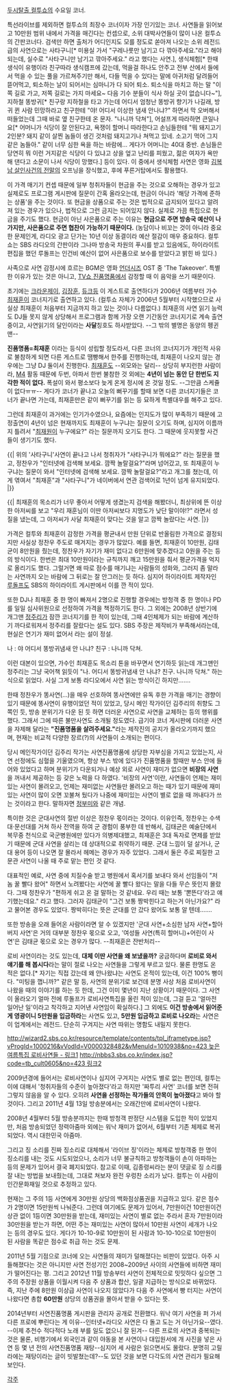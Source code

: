 [[두시탈출 컬투쇼]]의 수요일 코너.

특선라이브를 제외하면 컬투쇼의 최장수 코너이자 가장 인기있는 코너. 사연들을 읽어보고 10만원 범위 내에서 가격을 매긴다는 컨셉으로, 소위 대박사연들이 많이 나온 컬투쇼의 간판코너다. 검색만 하면 출처가 어디인지도 모를 정도로 쏟아져 나오는 소위 레전드급의 사연으로는 사타구니[* 미용실 가서 "구레나룻만 남기고 다 깎아주세요."라고 해야되는데, 실수로 "사타구니만 남기고 깎아주세요." 라고 했다는 사연.], 생식체험[* 한때 생식이 유행이라 친구따라 생식캠프에 갔는데, 먹을걸 하나도 안주고 전부 산에서 들에서 먹을 수 있는 풀을 가르쳐주기만 해서, 다들 먹을 수 있다는 말에 아귀처럼 달려들어 뜯어먹고, 퇴소하는 날이 되어서는 심마니가 다 되어 퇴소. 퇴소식을 마치고 하는 말 "이쪽 길로 가고, 저쪽 길로는 가지 마세요~ 다음 기수 분들이 식사 하실 곳이 없습니다~"], 지하철 똥방귀[* 친구랑 지하철을 타고 가는데 어디서 엄청난 똥방귀 향기가 나길래, 방귀 뀐 사람 민망하라고 친구한테 "야! 어디서 이상한 냄새 안나냐?" 하면서 막 오버해서 떠들었는데 그때 바로 옆 친구한테 온 문자. "나니까 닥쳐"], 어설프게 따라하면 큰일나요[* 어머니가 식당이 잘 안된다고, 욕쟁이 할머니 따라한다고 손님들한테 "뭐 돼지고기 2인분? 돼지 같이 살찐 놈들이 생긴 것처럼 돼지고기나 쳐먹고 있네. 소고기 먹어 그지같은 놈들아." 같이 너무 심한 욕을 하는 바람에… 게다가 어머니는 40대 중반. 손님들은 당연히 뭐 이런 거지같은 식당이 다 있냐고 상을 엎고 난리를 피웠고, 젊은 여자가 욕만 해 댄다고 소문이 나서 식당이 망했다.] 등이 있다. 이 중에서 생식체험 사연은 영화 [[김복남 살인사건의 전말]]의 오프닝을 장식했고, 후에 푸른거탑에서도 활용했다.

이 가격 매기기 컨셉 때문에 일부 청취자들이 현금을 주는 것으로 오해하는 경우가 있고 실제로도 프로그램 게시판에 질문이 간혹 올라오는데, 현금이 아니라 '해당 가격에 준하는 상품'을 주는 것이다. 또 현금을 상품으로 주는 것은 법적으로 금지되어 있다고 알려져 있는 경우가 있으나, 법적으로 그런 금지는 되어있지 않다. 실제로 가끔 특집으로 현금을 주기도 했다. 현금이 아닌 사은품으로 주는 이유는 '''현금으로 주면 방송국 예산이 나가지만, 사은품으로 주면 협찬이 가능하기 때문이다.''' (농담이나 비꼬는 것이 아니라 중요한 문제인게, 라디오 광고 단가는 10년 이상 동결이라 예산 절감이 매우 중요하다. 컬투쇼는 SBS 라디오의 간판이라 그나마 방송국 차원의 푸시를 받고 있음에도, 하이라이트 편집을 했던 루돌프는 인건비 예산이 없어 사은품으로 보수를 받았다고 밝힌 바 있다.)

사족으로 사연 감정시에 흐르는 BGM은 영화 [[언더시즈]] OST 중 'The Takeover'. 특별한 이유가 있는 것은 아니고, [[TV쇼 진품명품]]에서 감정할 때 이 음악을 쓰기 때문이다.

초기에는 [[크라운제이]], [[김장훈]], [[듀크]]등 이 게스트로 출연하다가 2006년 여름부터 가수 [[최재훈]]이 코너지기로 출연하고 있다. (컬투쇼 자체가 2006년 5월부터 시작했으므로 사실상 최재훈이 처음부터 지금까지 하고 있는 것이나 다름없다.) 최재훈의 사연 읽기 능력도 DJ들 못지 않게 상당해서 프로그램과 함께 가장 오랜 기간동안 코너지기로 계속 출연중이고, 사연읽기의 달인이라는 '''사달'''칭호도 하사받았다. --그 밖의 별명은 동양의 펭귄맨--

'''진품명품=최재훈''' 이라는 등식이 성립할 정도라서, 다른 코너의 코너지기가 개인적 사유로 불참하게 되면 다른 게스트로 땜빵해서 한주를 진행하는데, 최재훈이 나오지 않는 경우에는 그냥 DJ 둘이서 진행한다. [[최재훈]]도 --외모와는 달리-- 상당히 부지런한 사람이라, [[M4]] 활동 때문에 두번, 아파서 한번 불참한 것 외에는 '''4년이 넘는 동안 단 한번도 지각한 적이 없다.''' 폭설이 와서 평소보다 늦게 온게 정시에 온 것일 정도. --그만큼 스케쥴이 없다ㅠㅠ-- 게다가 코너가 끝나고 오늘의 뻐꾸기를 할때 보면 다른 코너지기들은 코너가 끝나면 가는데, 최재훈만은 같이 뻐꾸기를 읽는 등 묘하게 특별대우를 해주고 있다.

그런데 최재훈이 과거에는 인기가수였으나, 요즘에는 인지도가 많이 부족하기 때문에 고정출연이 4년이 넘은 현재까지도 최재훈이 누구냐는 질문이 오기도 하며, 심지어 이름까지 틀려서 "[[최재원]]이 누구에요?" 라는 질문까지 오기도 한다. 그 때문에 웃지못할 사건들이 생기기도 했다.

{{|
위의 '사타구니'사연이 끝나고 나서 청취자가 "사타구니가 뭐에요?" 라는 질문을 했고, 정찬우가 "인터넷에 검색해 보세요. 깜짝 놀랄걸요?"라며 넘어갔고, 또 최재훈이 누구냐는 질문이 와서 "인터넷에 검색해 보세요. 깜짝 놀랄걸요?"라고 개그를 쳤는데, 이게 엮여서 "최재훈"과 "사타구니"가 네이버에서 연관 검색어로 1년이 넘게 유지되었다.
|}}

{{|
최재훈의 목소리가 너무 좋아서 어떻게 생겼는지 검색을 해봤더니, 최상위에 뜬 이상한 아저씨를 보고 "우리 재훈님이 이딴 아저씨보다 지명도가 낮단 말이야!?" 라면서 성질을 냈는데, 그 아저씨가 사달 최재훈이 맞다는 것을 알고 깜짝 놀랐다는 사연.
|}}

가격은 컬투와 최재훈이 감정한 가격을 평균내서 만원 단위로 반올림한 가격으로 결정되지만 사실상 정찬우 주도로 매겨지는 경우가 많았다. 예를 들면, 최재훈이 10만원, 김태균이 8만원을 줬는데, 정찬우가 자기가 재미 없다고 6만원에 맞추겠다고 0원을 주는 등의 방식이다. 한번은 최대 10만원이라는 규칙까지 깨고 15만원을 줘서 평균가격을 억지로 올리기도 했다. 그럴거면 왜 따로 점수를 매기냐는 사람들의 성화와, 그러지 좀 말라는 사연까지 오는 바람에 그 뒤로는 잘 안그러는 듯 하다. 심지어 하이라이트 제작자인 [[루돌프]]도 SBS의 하이라이트 게시판에서 이를 깐 적이 있다.

또한 DJ나 최재훈 중 한 명이 빠져서 2명으로 진행할 경우에는 방청객 중 한 명이나 PD를 일일 심사위원으로 선정하여 가격을 책정하기도 한다. 그 외에는 2008년 상반기에 개그맨 [[정주리]]가 잠깐 코너지기를 한 적이 있는데, 그때 4인체제가 되는 바람에 계산하기 까다로워져서 정주리를 잘랐다는 설도 있다. SBS 주장은 제작비가 부족해서라는데, 현실은 연기가 재미 없어서 라는 설이 정설.

나 : 야 어디서 똥방귀냄새 안 나냐?
친구 : 나니까 닥쳐.

이런 대본이 있으면, 가수인 최재훈도 목소리 톤을 바꾸면서 연기하듯 읽는데 개그맨인 정주리는 그냥 국어책 읽듯이 "나. 어디서 똥방귀냄새 안 나냐? 친구. 나니까 닥쳐." 하는 식으로 읽었다. 사실 그게 보통 라디오에서 사연 읽는 방식이긴 하지만…….

한때 정찬우가 똥사연(…)을 매우 선호하여 똥사연에만 유독 후한 가격을 매기는 경향이 있기 때문에 똥사연이 유행이었던 적이 있었고, 당시 메인 작가이던 김주리의 취향도 그 쪽인 듯, 방송 분위기가 다운 된 듯 하면 더러운 사연으로 사연을 교체하는 등의 행위를 했다. 그래서 그에 따른 불만사연도 소개될 정도였다. 급기야 코너 게시판에 더러운 사연을 자제해 달라는 '''"진품명품을 살려주세요."'''라는 제작진의 공지가 올라오기까지 했으며, 현재는 비교적 다양한 장르(?)의 사연들이 소개되는 편이다.

당시 메인작가이던 김주리 작가는 사연진품명품에 상당한 자부심을 가지고 있었는지, 사연 선정에도 심혈을 기울였으며, 항상 부스 밖에 있다가 진품명품을 할때만 부스 안에 들어와 있었다고 하며 분위기가 다운되거나 예상 외로 사연이 재미가 없으면 '''비장의 사연'''을 꺼내서 제공하는 등 갖은 노력을 다 하였다. '비장의 사연'이란, 사연들이 언제는 재미있는 사연이 몰려오고, 언제는 재미없는 사연들만 몰려오고 하는 때가 있기 때문에 재미있는 사연이 많이 오면 꼬불쳐 뒀다가 나중에 재미있는 사연이 별로 없을 때 꺼내다가 쓰는 것이라고 한다. 말하자면 [[정부미]]와 같은 개념.

특이한 것은 군대사연의 절반 이상은 정찬우 몫이라는 것이다. 이유인즉, 정찬우는 수색대·문선대를 거쳐 하사 전역을 하여 군 경험이 풍부한 데 반해서, 김태균은 예술단에서 복무중 천식으로 국군병원에만 있다가 의병제대했고, 최재훈은 3대 독자로 면제를 받았기 때문에 군대 사연을 살리는 데 상대적으로 취약하기 때문. 군대 느낌이 덜 살거나, 군대 용어 등이 나오면 잘 몰라서 헤메는 경우가 자주 있었다. 그래서 둘은 주로 찌질한 고문관 사연이 나올 때 주로 맡는 편인 것 같다.

대표적인 예로, 사연 중에 치질수술 받고 병원에서 혹서기를 보내다 와서 선임들이 "저놈 꿀 빨다 왔어" 하면서 노려봤다는 사연에 꿀 빨다 왔다는 말을 다들 무슨 뜻인지 몰랐다. 그때 정찬우가 "편하게 쉬고 온 걸 말하는 것 같네요. 우리 때는 보통 '뽄뜬다'라고 얘기했는데요." 라고 했다. 그러자 김태균이 "그건 보통 짱박힌다고 하는거 아닌가요?" 라고 물어본 경우도 있었다. 짱박히다는 뜻은 군대를 안 갔다 왔어도 보통 알 텐데…….

또한 방송을 오래 들어온 사람이라면 알 수 있겠지만 '군대 사연+소심한 남자 사연+할아버지 사연'은 거의 대부분 정찬우 몫으로 오고, '여성들 사연(특히 할머니)+어린이 사연'은 김태균 몫으로 오는 경우가 많다. --최재훈은 잔반처리--

로비 사연이라는 것도 있는데, '''대체 이딴 사연을 왜 보냈을까?''' 궁금하다며 '''로비로 와서 얘기를 해 봅시다'''라는 말이 절로 나오는 사연들을 그렇게 부르고 있다. 물론 한명도 온 적은 없다.[* 자기는 직접 갔는데 왜 안나왔냐는 사연도 온적이 있는데, 이건 100% 뻥이다. "미팅을 깹니까?" 같은 말 등, 사연의 분위기로 보건데 분명 사상 처음 로비사연이 나왔을 때의 이야기를 하는 듯 한데, 그건 이미 몇년이 지난 상황이기 때문이다. 그 사연이 올라오기 얼마 전에 루돌프가 로비사연특집을 올린 적이 있는데, 그걸 듣고 '얼마전 일어난 일'이라고 착각하고 지어낸 사연임이 확실하다.] 그 외에도 '''이건 방송에서 읽어준 게 영광이니 5만원을 입금하라'''는 사연도 있고, '''5만원 입금하고 로비로 나오라'''는 사연은 이 업계에서는 레전드. 단순히 구겨지는 사연 따위는 명함도 내밀지 못한다.

[[http://wizard2.sbs.co.kr/resource/template/contents/tpl_iframetype.jsp?vProgId=1000216&vVodId=V0000328482&vMenuId=1010938&no=423 늦은여름특집 로비사연들 - 링크1]] [[http://nbbs3.sbs.co.kr/index.jsp?code=tb_cult0605&no=423 링크2]]

2009년경에 들어서는 로비사연이나 심지어 구겨지는 사연도 별로 없는 편인데, 컬투는 이에 대해서 '청취자들의 수준이 높아졌다'라고 하지만 '짜투리 사연' 코너를 보면 전혀 그렇지 않음을 알 수 있다. 오히려 '''사연을 선정하는 작가들의 안목이 높아졌다'''고 봐야 할 것이다. 그리고 2011년 4월 13일 방송분에서는 오래간만에 로비사연이 나왔다.

2008년 4월부터 5월 방송분까지는 한때 방청객 판정단 시스템을 도입한 적이 있었지만, 처음 방송되었던 정력아줌마 외에는 워낙 재미가 없어서, 6월부터 기존 체제로 복귀되었다. 역시 대한민국 아줌마.

그리고 징 소리를 진짜 징소리로 대체해서 '라이브 징'이라는 체제로 방청객중 한 명이 징소리를 내는 것도 시도되었으나, 소리가 너무 불규칙하고 방청객들이 손이 아파하는 등의 문제가 있어서 결국 폐지되었다. 참고로 이때, 김종령씨라는 분이 댓글로 징 소리를 잘 내는 방법을 보내줬는데, 그대로 쳐보자 완전 우렁찬 소리가 났다. 컬투는 이 사람이 인간문화재일 것으로 추정하고 있다.

현재는 그 주의 1등 사연에게 30만원 상당의 백화점상품권을 지급하고 있다. 같은 점수가 2명이면 15만원씩 나눠준다. 그런데 여기에도 문제가 있어서, 7만원이건 10만원이건 상관 없이 1등이면 30만원을 받는데, 재미있는 사연이 별로 없는 주라서 혼자 7만원이라 30만원을 받는가 하면, 어떤 주는 재미있는 사연이 많아서 10만원 사연이 세개가 나오는 등의 경우도 있다. 게다가 10-10-9로 10만원이 된 사람과 10-10-10으로 10만원이 된 사람을 똑같은 점수로 취급 하는 것도 문제.

2011년 5월 기점으로 코너에 오는 사연들의 재미가 덜해졌다는 비판이 있었다. 아주 시들해졌다는 것은 아니지만 사연 전성기인 2008~2009년 사이의 사연들에 비하면 재미가 떨어진다는 평. 그리고 2012년 11월 방송부터 사연이 전체적으로 밋밋하다 싶으면 그 주의 주장원 상품을 이월시켜 다음 주 상품과 합산, 일괄 지급하는 방식으로 바뀌었다. 즉, 지난 주에 8만원 이상급 사연이 나오지 않았다가 다음 주 사연에서 빵 터지는 사연이 나왔다면 총합 '''60만원''' 상당의 상품권을 몰아서 받을 수 있다는 뜻.

2014년부터 사연진품명품 게시판을 관리자 공개로 전환했다. 워낙 여기 사연을 퍼 가서 다른 프로에 뿌린다는 게 이유--인터넷+라디오 사연은 다 돌고 도는 거 아닌가요--였다. --이제 추천수 적다적다 노래 부를 일도 없으니 잘 된겨-- 다른 프로의 사연과 중복되는 것은 물론, 비행기에서 외국인과 같이 야동을 본 사연이나 대입원서에 개 사진을 넣은 사연 등 몇 년 전의 사연진품명품 재탕--심지어 세 사람은 읽으면서도 몰랐다. 분명히 고릴라에는 재탕이라는 글이 빗발쳤는데?--도 있던 것을 보면 다각도의 사연 관리가 필요해 보인다.

[[각주]]
